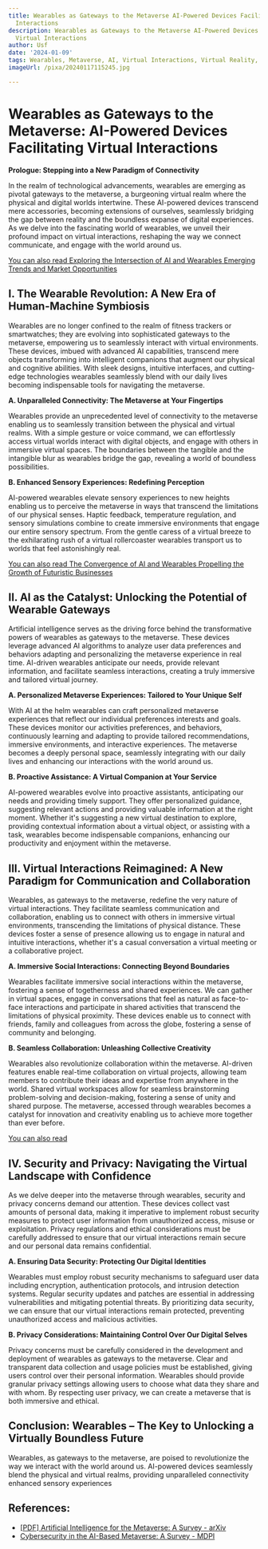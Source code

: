 ```yaml
---
title: Wearables as Gateways to the Metaverse AI-Powered Devices Facilitating Virtual
  Interactions
description: Wearables as Gateways to the Metaverse AI-Powered Devices Facilitating
  Virtual Interactions
author: Usf
date: '2024-01-09'
tags: Wearables, Metaverse, AI, Virtual Interactions, Virtual Reality, Augmented Reality
imageUrl: /pixa/20240117115245.jpg

---
```

# Wearables as Gateways to the Metaverse: AI-Powered Devices Facilitating Virtual Interactions

**Prologue: Stepping into a New Paradigm of Connectivity**

In the realm of technological  advancements, wearables are emerging as pivotal gateways to the metaverse, a burgeoning virtual realm where the physical and digital worlds intertwine. These AI-powered devices transcend mere accessories,  becoming extensions of ourselves, seamlessly bridging the gap between reality and  the boundless expanse of digital experiences. As we delve into the fascinating world of wearables, we unveil their  profound impact on virtual interactions,  reshaping the way we connect communicate, and  engage with the world around us.

[You can also read Exploring the Intersection of AI and Wearables Emerging Trends and Market Opportunities](Exploring%20the%20Intersection%20of%20AI%20and%20Wearables%20Emerging%20Trends%20and%20Market%20Opportunities)


## I. The  Wearable Revolution: A New Era of Human-Machine Symbiosis

Wearables are no longer confined to the  realm of fitness trackers or  smartwatches; they are evolving into sophisticated gateways to the metaverse, empowering us  to seamlessly interact with virtual environments. These devices, imbued  with advanced AI capabilities, transcend mere objects transforming into intelligent companions that augment our physical and cognitive abilities. With sleek designs, intuitive  interfaces, and  cutting-edge technologies wearables seamlessly blend with our  daily lives becoming indispensable tools for navigating the  metaverse.

**A. Unparalleled Connectivity: The Metaverse at Your Fingertips**

Wearables provide an unprecedented level of connectivity to the metaverse enabling us to seamlessly transition between the physical and virtual realms. With a  simple gesture or voice command, we can effortlessly access virtual worlds interact with digital objects, and engage with others in  immersive virtual spaces. The boundaries  between the tangible and the intangible  blur as wearables bridge the gap,  revealing  a world of boundless possibilities.

**B. Enhanced Sensory Experiences: Redefining Perception**

AI-powered wearables elevate sensory experiences to new heights  enabling us to perceive the metaverse in  ways that transcend the limitations of our physical senses. Haptic feedback, temperature regulation, and sensory simulations combine to create immersive environments that engage our entire sensory spectrum. From  the gentle caress of a virtual breeze  to the exhilarating rush of a virtual rollercoaster wearables transport us to worlds that feel astonishingly real.

[You can also read The Convergence of AI and Wearables Propelling the Growth of Futuristic Businesses](The%20Convergence%20of%20AI%20and%20Wearables%20Propelling%20the%20Growth%20of%20Futuristic%20Businesses)


## II. AI as the Catalyst: Unlocking the Potential of Wearable  Gateways

Artificial intelligence serves as the driving force behind the transformative powers  of wearables as gateways to the metaverse.  These  devices  leverage advanced AI algorithms to analyze user data preferences and behaviors adapting and personalizing the metaverse experience in real time. AI-driven wearables anticipate our needs, provide relevant information,  and facilitate seamless interactions, creating a truly immersive and  tailored virtual journey.

**A. Personalized Metaverse Experiences: Tailored to Your  Unique Self**

With AI at the helm  wearables can craft personalized  metaverse experiences that reflect our individual preferences interests and  goals. These devices monitor our activities preferences, and behaviors, continuously learning and adapting to  provide  tailored recommendations, immersive environments, and interactive experiences. The metaverse becomes a deeply personal space, seamlessly integrating with our daily lives and  enhancing our interactions with the world around  us.

**B. Proactive Assistance: A Virtual Companion at Your  Service**

AI-powered wearables evolve into proactive assistants, anticipating our needs and providing timely support. They offer personalized guidance, suggesting relevant actions and providing valuable  information at the right moment. Whether it's suggesting a new virtual destination to explore, providing contextual information about a virtual object,  or assisting with a task, wearables become  indispensable companions, enhancing our productivity and  enjoyment within the metaverse.

## III. Virtual Interactions Reimagined: A New Paradigm for Communication and Collaboration

Wearables, as gateways  to the metaverse,  redefine the very nature of virtual interactions. They facilitate seamless communication and collaboration, enabling  us to connect with  others in  immersive  virtual environments, transcending the limitations of physical distance. These devices foster a sense of presence allowing us to engage in  natural and intuitive interactions, whether  it's a casual conversation a virtual meeting  or a  collaborative project.

**A.  Immersive Social Interactions: Connecting Beyond Boundaries**

Wearables facilitate immersive social interactions  within  the  metaverse,  fostering a sense of togetherness and shared experiences. We can gather in virtual spaces, engage in conversations that feel as natural as  face-to-face interactions and participate  in shared activities that transcend the limitations of physical  proximity. These  devices  enable us to  connect with friends, family  and colleagues from across the  globe, fostering a sense of community and belonging.

**B. Seamless Collaboration: Unleashing Collective Creativity**

Wearables also revolutionize collaboration within  the metaverse.  AI-driven features  enable real-time collaboration  on virtual projects, allowing  team  members to contribute their ideas and expertise from anywhere in the  world. Shared  virtual workspaces allow for seamless brainstorming  problem-solving  and decision-making, fostering a sense of unity and shared purpose. The metaverse, accessed through wearables becomes  a catalyst for innovation  and creativity enabling us  to achieve more together than ever before.

[You can also read ]()


## IV. Security and Privacy: Navigating the Virtual Landscape  with Confidence

As we delve deeper into the metaverse through wearables, security and privacy concerns demand our attention. These  devices collect vast  amounts of personal  data, making it imperative to implement robust security measures to protect user information from unauthorized access,  misuse or exploitation. Privacy regulations and ethical considerations must be carefully addressed to ensure that  our virtual interactions remain secure and our personal data remains confidential.

**A. Ensuring Data Security:  Protecting Our Digital Identities**

Wearables must employ robust  security mechanisms to safeguard user data including encryption, authentication protocols, and intrusion detection systems.  Regular security  updates and patches are essential in addressing vulnerabilities  and mitigating potential threats. By prioritizing data security, we can ensure that our virtual interactions remain  protected,  preventing unauthorized access and malicious activities.

**B. Privacy Considerations:  Maintaining Control Over Our Digital Selves**

Privacy concerns must be carefully  considered in the development and deployment of wearables  as gateways to the metaverse.  Clear and transparent data collection and usage  policies must be established, giving users control over their personal information. Wearables should provide granular privacy  settings allowing users to choose what data they share and with whom. By respecting user privacy,  we can create a metaverse that is both immersive and ethical.

## Conclusion: Wearables – The  Key to Unlocking a Virtually Boundless Future

Wearables, as gateways to the metaverse, are poised to revolutionize the way we interact with the world around us. AI-powered devices seamlessly blend the physical and virtual realms, providing unparalleled connectivity enhanced sensory experiences

## References:
- [[PDF] Artificial Intelligence for the Metaverse: A Survey - arXiv](https://arxiv.org/pdf/2202.10336)
- [Cybersecurity in the AI-Based Metaverse: A Survey - MDPI](https://www.mdpi.com/2076-3417/12/24/12993)
